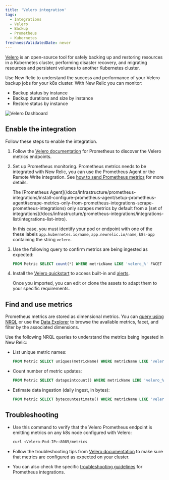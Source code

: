 ```yaml
---
title: 'Velero integration'
tags:
  - Integrations
  - Velero
  - Backup
  - Prometheus
  - Kubernetes
freshnessValidatedDate: never
---
```


[Velero](https://velero.io/) is an open-source tool for safely backing up and restoring resources in a Kubernetes cluster, performing disaster recovery, and migrating resources and persistent volumes to another Kubernetes cluster.

Use New Relic to understand the success and performance of your Velero backup jobs for your k8s cluster. With New Relic you can monitor:

* Backup status by instance
* Backup durations and size by instance
* Restore status by instance

<img
  title="Velero Dashboard"
  alt="Velero Dashboard"
  src="/images/kubernetes_screenshot-crop_velero-dashboard.webp"
/>

## Enable the integration

Follow these steps to enable the integration.

1. Follow the [Velero documentation](https://velero.io/docs/main/run-locally/#3-start-the-velero-server-locally) for Prometheus to discover the Velero metrics endpoints.

2. Set up Prometheus monitoring. Prometheus metrics needs to be integrated with New Relic, you can use the Prometheus Agent or the Remote Write integration. See [how to send Prometheus metrics](/docs/infrastructure/prometheus-integrations/get-started/send-prometheus-metric-data-new-relic/) for more details.

   <Callout variant="important">
     The [Prometheus Agent](/docs/infrastructure/prometheus-integrations/install-configure-prometheus-agent/setup-prometheus-agent#scrape-metrics-only-from-prometheus-integrations-scrape-prometheus-integrations) only scrapes metrics by default from a [set of integrations](/docs/infrastructure/prometheus-integrations/integrations-list/integrations-list-intro).

     In this case, you must identify your pod or endpoint with one of the these labels `app.kubernetes.io/name`, `app.newrelic.io/name`, `k8s-app` containing the string `velero`.
   </Callout>

3. Use the following query to confirm metrics are being ingested as expected:

   ```sql
   FROM Metric SELECT count(*) WHERE metricName LIKE 'velero_%' FACET metricName LIMIT MAX
   ```

4. Install the [Velero quickstart](https://newrelic.com/instant-observability/velero-prometheus) to access built-in <InlinePopover type="dashboards"/> and [alerts](/docs/alerts-applied-intelligence/new-relic-alerts/learn-alerts/introduction-alerts/).

   Once you imported, you can edit or clone the assets to adapt them to your specific requirements.

## Find and use metrics

Prometheus metrics are stored as dimensional metrics. You can [query using NRQL](/docs/telemetry-data-platform/get-data/apis/query-metric-data-type/) or use the [Data Explorer](/docs/query-your-data/explore-query-data/browse-data/introduction-data-explorer/) to browse the available metrics, facet, and filter by the associated dimensions.

Use the following NRQL queries to understand the metrics being ingested in New Relic:

* List unique metric names:

  ```sql
  FROM Metric SELECT uniques(metricName) WHERE metricName LIKE 'velero_%' LIMIT MAX
  ```

* Count number of metric updates:

  ```sql
  FROM Metric SELECT datapointcount() WHERE metricName LIKE 'velero_%' LIMIT MAX
  ```

* Estimate data ingestion (daily ingest, in bytes):

  ```sql
  FROM Metric SELECT bytecountestimate() WHERE metricName LIKE 'velero_%' SINCE 1 day ago
  ```

## Troubleshooting

* Use this command to verify that the Velero Prometheus endpoint is emitting metrics on any k8s node configured with Velero:

  ```sh
  curl <Velero-Pod-IP>:8085/metrics
  ```

* Follow the troubleshooting tips from [Velero documentation](https://velero.io/docs/main/troubleshooting/#velero-is-not-publishing-prometheus-metrics) to make sure that metrics are configured as expected on your cluster.

* You can also check the specific [troubleshooting guidelines](/docs/infrastructure/prometheus-integrations/install-configure-prometheus-agent/troubleshooting-guide/) for Prometheus integrations.
